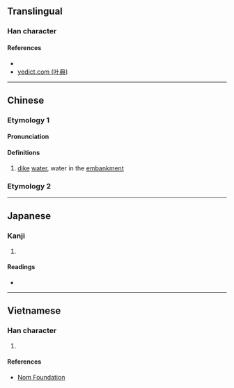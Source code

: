 {{character info/new}}
==Translingual==

===Han character===
{{Han char|rn=32|rad=土|as=06|sn=9|four=48161|canj=GOMR|ids=⿰土合}}

====References====
* {{Han ref|kx=0228.240|dkj=05063|dj=0464.200|hdz=10440.040|uh=57A5|ud=22437|bh=CE5C|bd=52828}}
* [http://yedict.com/htm/57/57A5.htm yedict.com (叶典)]

----
==Chinese==
{{zh-forms}}
===Etymology 1===
====Pronunciation====
{{zh-pron
|m=xié
|m-s=
|c=hip3
|c-t=
|g=
|h=pfs=
|j=
|md=
|mn=
|mn-t=
|w=
|x=
|mc=y
|oc=y
|cat=n
}}

====Definitions====
{{zh-hanzi}}

# [[dike]] [[water]], water in the [[embankment]]
===Etymology 2===
{{zh-see|壑|ss}}
----

==Japanese==

===Kanji===
{{ja-kanji|grade=|rs=土06}}

# {{defn|lang=ja|sort=土06}}

====Readings====
* {{ja-readings|on=[[きょう]] (kyō), [[こう]] (kō)|kun=}}


----

==Vietnamese==

===Han character===
{{vi-hantu|[[đắp]]|rs=土06}}

# {{defn|lang=vi|sort=土06}}

====References====
* [http://nomfoundation.org/common/nom_details.php?codepoint=57a5 Nom Foundation]